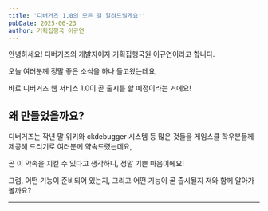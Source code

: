 ```yaml
---
title: '디버거즈 1.0의 모든 걸 알려드릴게요!'
pubDate: 2025-06-23
author: 기획집행국 이규연
---
```


안녕하세요! 디버거즈의 개발자이자 기획집행국원 이규연이라고 합니다.

오늘 여러분꼐 정말 좋은 소식을 하나 들고왔는데요,

바로 디버거즈 웹 서비스 1.0이 곧 출시를 할 예정이라는 거에요!

## 왜 만들었을까요?

디버거즈는 작년 말 위키와 ckdebugger 시스템 등 많은 것들을 게임스쿨 학우분들께 제공해 드리기로 여러분께 약속드렸는데요,

곧 이 약속을 지킬 수 있다고 생각하니, 정말 기쁜 마음이에요!

그럼, 어떤 기능이 준비되어 있는지, 그리고 어떤 기능이 곧 출시될지 저와 함께 알아가 볼까요?

---

##
